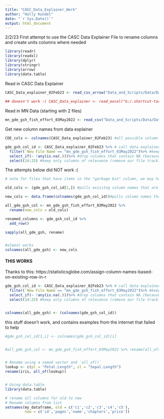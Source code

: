 ```yaml
---
title: "CASC_Data_Explainer_Work"
author: "Holly Kundel"
date: "`r Sys.Date()`"
output: html_document
---
```


2/2/23
First attempt to use the CASC Data Explainer File to rename columns and create units columns where needed

```r
library(readr)
library(readxl)
library(dplyr)
library(stringr)
library(arrow)
library(data.table)
```

Read in CASC Data Explainer
```r
CASC_Data_explainer_02Feb23 <- read_csv_arrow("Data_and_Scripts/Data/Data_Explainer/CASC_Data_Explainer_for_R_Data_Manipulation_02Feb23.csv")
  
## donesn't work :( CASC_Data_explainer <- read_excel("G:/.shortcut-targets-by-id/1eHXdJvNMq46tBKURFTeViKWGdSBhWsL_/Data/CASC_Data_Explainer_for_R_manipulation.xlsx")
```

Read in MN Data (starting with 2 files)
```r
mn_gde_gsh_fish_effort_03May2022 <- read_csv("Data_and_Scripts/Data/Data_Summaries/MN/5.3.22_update/ALL-GDEGSH-SURVEYS.csv")
```

Get new column names from data explainer
```r
CDE_cols <- colnames(CASC_Data_explainer_02Feb23) #all possible column names, including garbage column

gde_gsh_col_id <- CASC_Data_explainer_02Feb23 %>% # call data explainer file
  filter(`New File Name`== "mn_gde_gsh_fish_effort_03May2022")%>% #keep only the row relevant to this file
  select_if(~ !any(is.na(.)))%>% #drop columns that contain NA (because that means df doesn't contain that info)
  select(14:25) #keep only columns of relevance (remove our file tracking and urls)
```

The attempts below did NOT work :(
```r
# note for files that have items in the "garbage bin" column, we may have a different process where we remove garbage columns after 'filter' but before dropping na columns

old_cols <- (gde_gsh_col_id[1,]) #pulls exisitng column names that are in row 1

new_cols <- data.frame(colnames(gde_gsh_col_id))#pulls column names that have a match in our file of interest 

all_gde_gsh_col <- mn_gde_gsh_fish_effort_03May2022 %>%
  rename(new_cols = old_cols)

renamed_columns <- gde_gsh_col_id %>%
  add_row()

sapply(all_gde_gsh, rename)


#almost works
colnames(all_gde_gsh) <- new_cols
```

#### THIS WORKS


Thanks to this: https://statisticsglobe.com/assign-column-names-based-on-existing-row-in-r


```R
gde_gsh_col_id <- CASC_Data_explainer_02Feb23 %>% # call data explainer file
  filter(`New File Name`== "mn_gde_gsh_fish_effort_03May2022")%>% #keep only the row relevant to this file
  select_if(~ !any(is.na(.)))%>% #drop columns that contain NA (because that means df doesn't contain that info)
  select(14:25) #keep only columns of relevance (remove our file tracking and urls)


colnames(all_gde_gsh) <- (colnames(gde_gsh_col_id))
```


this stuff doesn't work, and contains examples from the internet that failed to help
```r
#gde_gsh_col_id[1,i] <- colnames(gde_gsh_col_id)[i]


#all_gde_gsh_col <- mn_gde_gsh_fish_effort_03May2022 %>% rename(all_of(old_cols))


# Rename using a named vector and `all_of()`
lookup <- c(pl = "Petal.Length", sl = "Sepal.Length")
rename(iris, all_of(lookup))


# Using data.table
library(data.table)

# rename all columns for old to new
# Rename columns from list
setnames(my_dataframe, old = c('c1','c2','c3','c4','c5'), 
         new = c('id','pages','name','chapters','price'))
```

